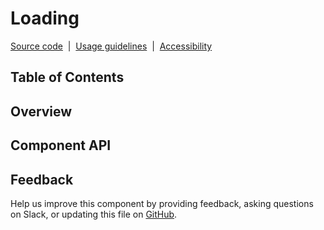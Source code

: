 
# Loading

[Source code](https://github.com/carbon-design-system/carbon/tree/main/packages/react/src/components/Loading)
&nbsp;|&nbsp;
[Usage guidelines](https://www.carbondesignsystem.com/components/loading/usage)
&nbsp;|&nbsp;
[Accessibility](https://www.carbondesignsystem.com/components/loading/accessibility)

## Table of Contents

## Overview

## Component API

<Props />

## Feedback

Help us improve this component by providing feedback, asking questions on Slack,
or updating this file on
[GitHub](https://github.com/carbon-design-system/carbon/edit/main/packages/react/src/components/Loading/Loading.mdx).
